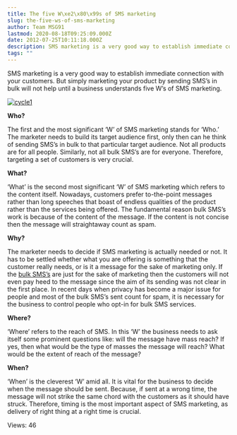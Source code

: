 ```yaml
---
title: The five W\xe2\x80\x99s of SMS marketing
slug: the-five-ws-of-sms-marketing
author: Team MSG91
lastmod: 2020-08-18T09:25:09.000Z
date: 2012-07-25T10:11:18.000Z
description: SMS marketing is a very good way to establish immediate connection with your customers. But simply marketing your product by sending SMS’s in bulk will not help until a business understands five W’s of SMS marketing.
tags: ""
---
```


SMS marketing is a very good way to establish immediate connection with your customers. But simply marketing your product by sending SMS’s in bulk will not help until a business understands five W’s of SMS marketing.


[![](https://images-msg91.s3.ap-south-1.amazonaws.com/content/images/wordpress/2012/07/cycle12-300x255.png "cycle1")](https://images-msg91.s3.ap-south-1.amazonaws.com/content/images/wordpress/2012/07/cycle12.png)


**Who?** 


The first and the most significant ‘W’ of SMS marketing stands for ‘Who.’ The marketer needs to build its target audience first, only then can he think of sending SMS’s in bulk to that particular target audience. Not all products are for all people. Similarly, not all bulk SMS’s are for everyone. Therefore, targeting a set of customers is very crucial.


**What?**


‘What’ is the second most significant ‘W’ of SMS marketing which refers to the content itself. Nowadays, customers prefer to-the-point messages rather than long speeches that boast of endless qualities of the product rather than the services being offered. The fundamental reason bulk SMS’s work is because of the content of the message. If the content is not concise then the message will straightaway count as spam.


**Why?**


The marketer needs to decide if SMS marketing is actually needed or not. It has to be settled whether what you are offering is something that the customer really needs, or is it a message for the sake of marketing only. If the [bulk SMS’s](https://msg91.com) are just for the sake of marketing then the customers will not even pay heed to the message since the aim of its sending was not clear in the first place. In recent days when privacy has become a major issue for people and most of the bulk SMS’s sent count for spam, it is necessary for the business to control people who opt-in for bulk SMS services.


**Where?**


‘Where’ refers to the reach of SMS. In this ‘W’ the business needs to ask itself some prominent questions like: will the message have mass reach? If yes, then what would be the type of masses the message will reach? What would be the extent of reach of the message?


**When?**


‘When’ is the cleverest ‘W’ amid all. It is vital for the business to decide when the message should be sent. Because, if sent at a wrong time, the message will not strike the same chord with the customers as it should have struck. Therefore, timing is the most important aspect of SMS marketing, as delivery of right thing at a right time is crucial.



 Views: 46




